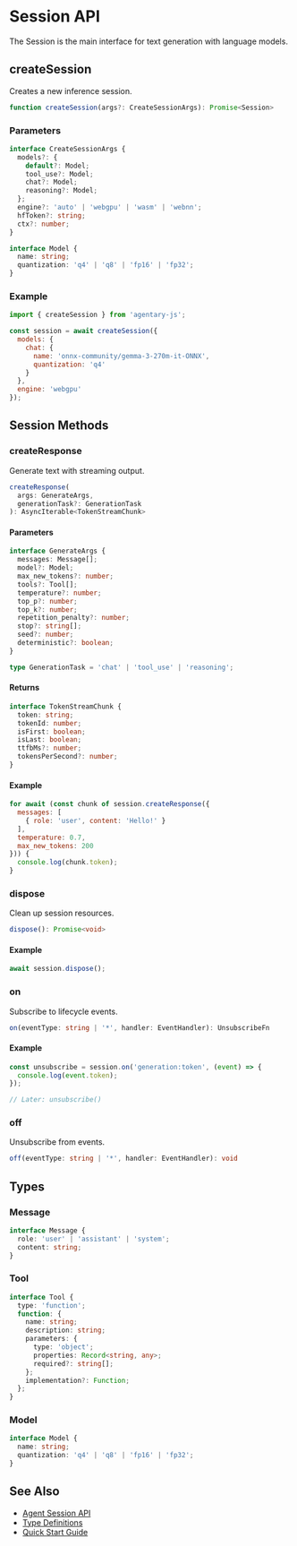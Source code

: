 # Session API

The Session is the main interface for text generation with language models.

## createSession

Creates a new inference session.

```typescript
function createSession(args?: CreateSessionArgs): Promise<Session>
```

### Parameters

```typescript
interface CreateSessionArgs {
  models?: {
    default?: Model;
    tool_use?: Model;
    chat?: Model;
    reasoning?: Model;
  };
  engine?: 'auto' | 'webgpu' | 'wasm' | 'webnn';
  hfToken?: string;
  ctx?: number;
}

interface Model {
  name: string;
  quantization: 'q4' | 'q8' | 'fp16' | 'fp32';
}
```

### Example

```javascript
import { createSession } from 'agentary-js';

const session = await createSession({
  models: {
    chat: {
      name: 'onnx-community/gemma-3-270m-it-ONNX',
      quantization: 'q4'
    }
  },
  engine: 'webgpu'
});
```

## Session Methods

### createResponse

Generate text with streaming output.

```typescript
createResponse(
  args: GenerateArgs,
  generationTask?: GenerationTask
): AsyncIterable<TokenStreamChunk>
```

#### Parameters

```typescript
interface GenerateArgs {
  messages: Message[];
  model?: Model;
  max_new_tokens?: number;
  tools?: Tool[];
  temperature?: number;
  top_p?: number;
  top_k?: number;
  repetition_penalty?: number;
  stop?: string[];
  seed?: number;
  deterministic?: boolean;
}

type GenerationTask = 'chat' | 'tool_use' | 'reasoning';
```

#### Returns

```typescript
interface TokenStreamChunk {
  token: string;
  tokenId: number;
  isFirst: boolean;
  isLast: boolean;
  ttfbMs?: number;
  tokensPerSecond?: number;
}
```

#### Example

```javascript
for await (const chunk of session.createResponse({
  messages: [
    { role: 'user', content: 'Hello!' }
  ],
  temperature: 0.7,
  max_new_tokens: 200
})) {
  console.log(chunk.token);
}
```

### dispose

Clean up session resources.

```typescript
dispose(): Promise<void>
```

#### Example

```javascript
await session.dispose();
```

### on

Subscribe to lifecycle events.

```typescript
on(eventType: string | '*', handler: EventHandler): UnsubscribeFn
```

#### Example

```javascript
const unsubscribe = session.on('generation:token', (event) => {
  console.log(event.token);
});

// Later: unsubscribe()
```

### off

Unsubscribe from events.

```typescript
off(eventType: string | '*', handler: EventHandler): void
```

## Types

### Message

```typescript
interface Message {
  role: 'user' | 'assistant' | 'system';
  content: string;
}
```

### Tool

```typescript
interface Tool {
  type: 'function';
  function: {
    name: string;
    description: string;
    parameters: {
      type: 'object';
      properties: Record<string, any>;
      required?: string[];
    };
    implementation?: Function;
  };
}
```

### Model

```typescript
interface Model {
  name: string;
  quantization: 'q4' | 'q8' | 'fp16' | 'fp32';
}
```

## See Also

- [Agent Session API](/api/agent-session)
- [Type Definitions](/api/types)
- [Quick Start Guide](/getting-started/quick-start)
